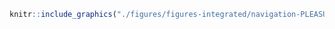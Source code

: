 <!-- #### Navigation - Navires de plaisance {-} -->


<!-- -------------------------------------------------- -->

```r
knitr::include_graphics("./figures/figures-integrated/navigation-PLEASURE.VESSELS.png")
```

<br>
